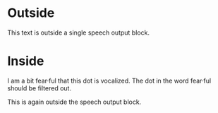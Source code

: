
# Outside

This text is outside a single speech output block.

<SpeechOutput id="single-block">

# Inside

I am a bit fear·ful that this dot is vocalized. The dot in the word fear·ful should be filtered out.

<CustomComponent />

</SpeechOutput>

This is again outside the speech output block.

